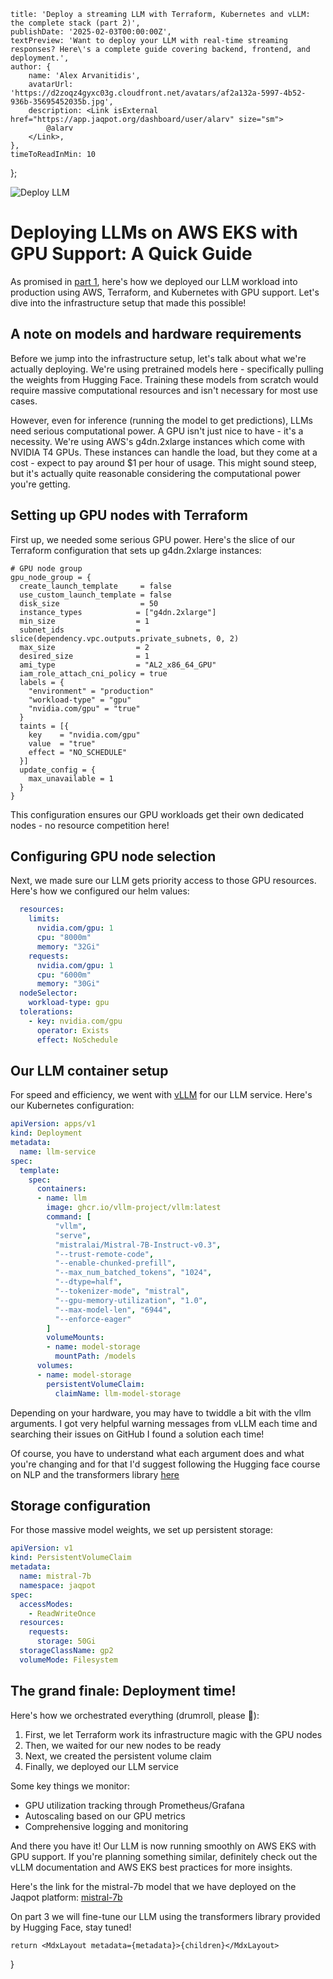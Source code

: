 
    title: 'Deploy a streaming LLM with Terraform, Kubernetes and vLLM: the complete stack (part 2)',
    publishDate: '2025-02-03T00:00:00Z',
    textPreview: 'Want to deploy your LLM with real-time streaming responses? Here\'s a complete guide covering backend, frontend, and deployment.',
    author: {
        name: 'Alex Arvanitidis',
        avatarUrl: 'https://d2zoqz4gyxc03g.cloudfront.net/avatars/af2a132a-5997-4b52-936b-35695452035b.jpg',
        description: <Link isExternal href="https://app.jaqpot.org/dashboard/user/alarv" size="sm">
            @alarv
        </Link>,
    },
    timeToReadInMin: 10
};

![Deploy LLM](/vllm-logo-text-light.png)

# Deploying LLMs on AWS EKS with GPU Support: A Quick Guide

As promised in [part 1](https://jaqpot.org/blog/run-and-deploy-an-llm), here's how we deployed our LLM workload into production using AWS, Terraform, and Kubernetes with GPU support. Let's dive into the infrastructure setup that made this possible!

## A note on models and hardware requirements

Before we jump into the infrastructure setup, let's talk about what we're actually deploying. We're using pretrained models here - specifically pulling the weights from Hugging Face. Training these models from scratch would require massive computational resources and isn't necessary for most use cases.

However, even for inference (running the model to get predictions), LLMs need serious computational power. A GPU isn't just nice to have - it's a necessity. We're using AWS's g4dn.2xlarge instances which come with NVIDIA T4 GPUs. These instances can handle the load, but they come at a cost - expect to pay around $1 per hour of usage. This might sound steep, but it's actually quite reasonable considering the computational power you're getting.

## Setting up GPU nodes with Terraform

First up, we needed some serious GPU power. Here's the slice of our Terraform configuration that sets up g4dn.2xlarge instances:

```hcl
# GPU node group
gpu_node_group = {
  create_launch_template     = false
  use_custom_launch_template = false
  disk_size                  = 50
  instance_types            = ["g4dn.2xlarge"]
  min_size                  = 1
  subnet_ids                = slice(dependency.vpc.outputs.private_subnets, 0, 2)
  max_size                  = 2
  desired_size              = 1
  ami_type                  = "AL2_x86_64_GPU"
  iam_role_attach_cni_policy = true
  labels = {
    "environment" = "production"
    "workload-type" = "gpu"
    "nvidia.com/gpu" = "true"
  }
  taints = [{
    key    = "nvidia.com/gpu"
    value  = "true"
    effect = "NO_SCHEDULE"
  }]
  update_config = {
    max_unavailable = 1
  }
}
```

This configuration ensures our GPU workloads get their own dedicated nodes - no resource competition here!

## Configuring GPU node selection

Next, we made sure our LLM gets priority access to those GPU resources. Here's how we configured our helm values:

```yaml
  resources:
    limits:
      nvidia.com/gpu: 1
      cpu: "8000m"
      memory: "32Gi"
    requests:
      nvidia.com/gpu: 1
      cpu: "6000m"
      memory: "30Gi"
  nodeSelector:
    workload-type: gpu
  tolerations:
    - key: nvidia.com/gpu
      operator: Exists
      effect: NoSchedule
```

## Our LLM container setup

For speed and efficiency, we went with [vLLM](https://github.com/vllm-project/vllm) for our LLM service. Here's our Kubernetes configuration:

```yaml
apiVersion: apps/v1
kind: Deployment
metadata:
  name: llm-service
spec:
  template:
    spec:
      containers:
      - name: llm
        image: ghcr.io/vllm-project/vllm:latest
        command: [
          "vllm",
          "serve",
          "mistralai/Mistral-7B-Instruct-v0.3",
          "--trust-remote-code",
          "--enable-chunked-prefill",
          "--max_num_batched_tokens", "1024",
          "--dtype=half",
          "--tokenizer-mode", "mistral",
          "--gpu-memory-utilization", "1.0",
          "--max-model-len", "6944",
          "--enforce-eager"
        ]
        volumeMounts:
        - name: model-storage
          mountPath: /models
      volumes:
      - name: model-storage
        persistentVolumeClaim:
          claimName: llm-model-storage
```

Depending on your hardware, you may have to twiddle a bit with the vllm arguments. I got very helpful warning messages from vLLM each time and searching their issues on GitHub I found a solution each time!

Of course, you have to understand what each argument does and what you're changing and for that I'd suggest following the Hugging face course on NLP and the transformers library [here](https://huggingface.co/learn/nlp-course/en/chapter1/1)

## Storage configuration

For those massive model weights, we set up persistent storage:

```yaml
apiVersion: v1
kind: PersistentVolumeClaim
metadata:
  name: mistral-7b
  namespace: jaqpot
spec:
  accessModes:
    - ReadWriteOnce
  resources:
    requests:
      storage: 50Gi
  storageClassName: gp2
  volumeMode: Filesystem
```

## The grand finale: Deployment time!

Here's how we orchestrated everything (drumroll, please 🥁):
1. First, we let Terraform work its infrastructure magic with the GPU nodes
2. Then, we waited for our new nodes to be ready
3. Next, we created the persistent volume claim
4. Finally, we deployed our LLM service

Some key things we monitor:
- GPU utilization tracking through Prometheus/Grafana
- Autoscaling based on our GPU metrics
- Comprehensive logging and monitoring

And there you have it! Our LLM is now running smoothly on AWS EKS with GPU support. If you're planning something similar, definitely check out the vLLM documentation and AWS EKS best practices for more insights.

Here's the link for the mistral-7b model that we have deployed on the Jaqpot platform: [mistral-7b](https://app.jaqpot.org/dashboard/models/1994/description)

On part 3 we will fine-tune our LLM using the transformers library provided by Hugging Face, stay tuned!

    return <MdxLayout metadata={metadata}>{children}</MdxLayout>
}
